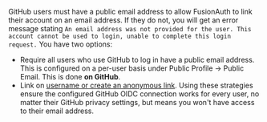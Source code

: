 
GitHub users must have a public email address to allow FusionAuth to link their account on an email address. If they do not, you will get an error message stating `An email address was not provided for the user. This account cannot be used to login, unable to complete this login request.`  You have two options:

* Require all users who use GitHub to log in have a public email address. This is configured on a per-user basis under <Breadcrumb>Public Profile -> Public Email</Breadcrumb>. This is done **on GitHub**.
* Link on [username or create an anonymous link](/docs/lifecycle/authenticate-users/identity-providers/#linking-strategies). Using these strategies ensure the configured GitHub OIDC connection works for every user, no matter their GitHub privacy settings, but means you won't have access to their email address.
